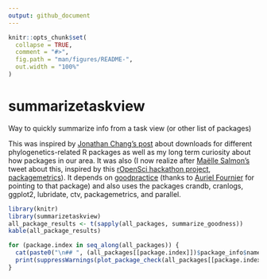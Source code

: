 ```yaml
---
output: github_document
---
```


<!-- README.md is generated from README.Rmd. Please edit that file -->

```r
knitr::opts_chunk$set(
  collapse = TRUE,
  comment = "#>",
  fig.path = "man/figures/README-",
  out.width = "100%"
)
```
# summarizetaskview


Way to quickly summarize info from a task view (or other list of packages)

This was inspired by [Jonathan Chang's post](https://jonathanchang.org/blog/what-r-package-for-phylogenetics-is-the-most-popular/) about downloads for different phylogenetics-related R packages as well as my long term curiosity about how packages in our area. It was also (I now realize after [Maëlle Salmon's](https://twitter.com/ma_salmon) tweet about this, inspired by this [rOpenSci hackathon project, packagemetrics](https://github.com/ropenscilabs/packagemetrics)). It depends on [goodpractice](https://cran.r-project.org/web/packages/goodpractice/vignettes/goodpractice.html) (thanks to [Auriel Fournier](https://twitter.com/RallidaeRule) for pointing to that package) and also uses the packages crandb, cranlogs, ggplot2, lubridate, ctv, packagemetrics, and parallel.



```r
library(knitr)
library(summarizetaskview)
all_package_results <- t(sapply(all_packages, summarize_goodness))
kable(all_package_results)
```

```r
for (package.index in seq_along(all_packages)) {
  cat(paste0("\n## ", (all_packages[[package.index]])$package_info$name), "\n")
  print(suppressWarnings(plot_package_check(all_packages[[package.index]], comparison="ape")))
}
```
